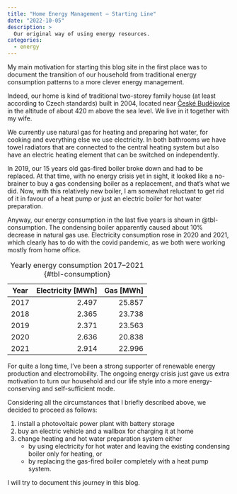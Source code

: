 ```yaml
---
title: "Home Energy Management – Starting Line"
date: "2022-10-05"
description: >
  Our original way of using energy resources.
categories:
  - energy
---
```


My main motivation for starting this blog site in the first place was to document the transition of our household from traditional energy consumption patterns to a more clever energy management.

Indeed, our home is kind of traditional two-storey family house (at least according to Czech standards) built in 2004, located near [České Budějovice](https://en.wikipedia.org/wiki/%C4%8Cesk%C3%A9_Bud%C4%9Bjovice) in the altitude of about 420 m above the sea level. We live in it together with my wife.

We currently use natural gas for heating and preparing hot water, for cooking and everything else we use electricity. In both bathrooms we have towel radiators that are connected to the central heating system but also have an electric heating element that can be switched on independently.

In 2019, our 15 years old gas-fired boiler broke down and had to be replaced. At that time, with no energy crisis yet in sight, it looked like a no-brainer to buy a gas condensing boiler as a replacement, and that's what we did. Now, with this relatively new boiler, I am somewhat reluctant to get rid of it in favour of a heat pump or just an electric boiler for hot water preparation.

Anyway, our energy consumption in the last five years is shown in @tbl-consumption. The condensing boiler apparently caused about 10% decrease in natural gas use. Electricity consumption rose in 2020 and 2021, which clearly has to do with the covid pandemic, as we both were working mostly from home office.

| Year | Electricity [MWh] | Gas [MWh] |
|------|------------------:|----------:|
| 2017 |             2.497 |    25.857 |
| 2018 |             2.365 |    23.738 |
| 2019 |             2.371 |    23.563 |
| 2020 |             2.636 |    20.838 |
| 2021 |             2.914 |    22.996 |

: Yearly energy consumption 2017--2021 {#tbl-consumption}

For quite a long time, I've been a strong supporter of renewable energy production and electromobility. The ongoing energy crisis just gave us extra motivation to turn our household and our life style into a more energy-conserving and self-sufficient mode.

Considering all the circumstances that I briefly described above, we decided to proceed as follows:

1. install a photovoltaic power plant with battery storage
2. buy an electric vehicle and a wallbox for charging it at home
3. change heating and hot water preparation system either
    * by using electricity for hot water and leaving the existing condensing boiler only for heating, or
    * by replacing the gas-fired boiler completely with a heat pump system.

I will try to document this journey in this blog.
